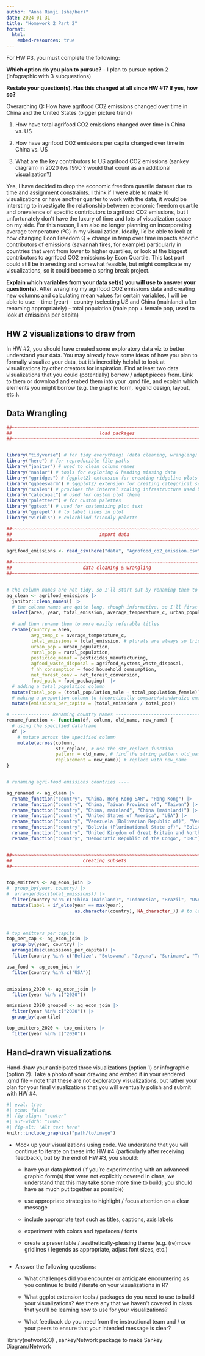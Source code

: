 ```yaml
---
author: "Anna Ramji (she/her)"
date: 2024-01-31
title: "Homework 2 Part 2"
format:
  html:
    embed-resources: true
---
```


For HW #3, you must complete the following:

**Which option do you plan to pursue?** - I plan to pursue option 2 (infographic with 3 subquestions)

**Restate your question(s). Has this changed at all since HW #1? If yes, how so?**

Overarching Q: How have agrifood CO2 emissions changed over time in China and the United States (bigger picture trend)

1.  How have total agrifood CO2 emissions changed over time in China vs. US

2.  How have agrifood CO2 emissions per capita changed over time in China vs. US

3.  What are the key contributors to US agrifood CO2 emissions (sankey diagram) in 2020 (vs 1990 ? would that count as an additional visualization?)

Yes, I have decided to drop the economic freedom quartile dataset due to time and assignment constraints. I think if I were able to make 10 visualizations or have another quarter to work with the data, it would be intersting to investigate the relationship between economic freedom quartile and prevalence of specific contributors to agrifood CO2 emissions, but I unfortunately don't have the luxury of time and lots of visualization space on my side. For this reason, I am also no longer planning on incorporating average temperature (ºC) in my visualization. Ideally, I'd be able to look at how changing Econ Freedom Q + change in temp over time impacts specific contributors of emissions (savannah fires, for example) particularly in countries that went from lower to higher quartiles, or look at the biggest contributors to agrifood CO2 emissions by Econ Quartile. This last part could still be interesting and somewhat feasible, but might complicate my visualizations, so it could become a spring break project.

**Explain which variables from your data set(s) you will use to answer your question(s).** After wrangling my agrifood CO2 emissions data and creating new columns and calculating mean values for certain variables, I will be able to use: - time (year) - country (selecting US and China (mainland) after renaming appropriately) - total population (male pop + female pop, used to look at emissions per capita)

## HW 2 visualizations to draw from

In HW #2, you should have created some exploratory data viz to better understand your data. You may already have some ideas of how you plan to formally visualize your data, but it’s incredibly helpful to look at visualizations by other creators for inspiration. Find at least two data visualizations that you could (potentially) borrow / adapt pieces from. Link to them or download and embed them into your .qmd file, and explain which elements you might borrow (e.g. the graphic form, legend design, layout, etc.).

## Data Wrangling

```r
##~~~~~~~~~~~~~~~~~~~~~~~~~~~~~~~~~~~~~~~~~~~~~~~~~~~~~~~~~~~~~~~~~~~~~~~~~~~~~~
##                                load packages                             ----
##~~~~~~~~~~~~~~~~~~~~~~~~~~~~~~~~~~~~~~~~~~~~~~~~~~~~~~~~~~~~~~~~~~~~~~~~~~~~~~


library("tidyverse") # for tidy everything! (data cleaning, wrangling)
library("here") # for reproducible file paths
library("janitor") # used to clean column names
library("naniar") # tools for exploring & handing missing data
library("ggridges") # {ggplot2} extension for creating ridgeline plots
library("ggbeeswarm") # {ggplot2} extension for creating categorical scatter (violin point) plots
library("scales") # provides the internal scaling infrastructure used by ggplot2, and gives you tools to override the default breaks, labels, transformations and palettes (installed automatically with {ggplot2} or {tidyverse})
library("calecopal") # used for custom plot theme
library("paletteer") # for custom palettes
library("ggtext") # used for customizing plot text
library("ggrepel") # to label lines in plot
library("viridis") # colorblind-friendly palette

##~~~~~~~~~~~~~~~~~~~~~~~~~~~~~~~~~~~~~~~~~~~~~~~~~~~~~~~~~~~~~~~~~~~~~~~~~~~~~~
##                                import data                               ----
##~~~~~~~~~~~~~~~~~~~~~~~~~~~~~~~~~~~~~~~~~~~~~~~~~~~~~~~~~~~~~~~~~~~~~~~~~~~~~~

agrifood_emissions <- read_csv(here("data", "Agrofood_co2_emission.csv"))

##~~~~~~~~~~~~~~~~~~~~~~~~~~~~~~~~~~~~~~~~~~~~~~~~~~~~~~~~~~~~~~~~~~~~~~~~~~~~~~
##                          data cleaning & wrangling                       ----
##~~~~~~~~~~~~~~~~~~~~~~~~~~~~~~~~~~~~~~~~~~~~~~~~~~~~~~~~~~~~~~~~~~~~~~~~~~~~~~


# the column names are not tidy, so I'll start out by renaming them to lower_snake_case()
ag_clean <- agrifood_emissions |> 
  janitor::clean_names() |> 
  # the column names are quite long, though informative, so I'll first select the columns/variables I'm most interested in...
  select(area, year, total_emission, average_temperature_c, urban_population, rural_population, rice_cultivation, crop_residues, pesticides_manufacturing, food_transport, agrifood_systems_waste_disposal, forestland, food_household_consumption, food_retail, food_packaging, savanna_fires, forest_fires, net_forest_conversion, drained_organic_soils_co2, total_population_male, total_population_female) |> 
  
  # and then rename them to more easily referable titles 
  rename(country = area, 
         avg_temp_c = average_temperature_c,
         total_emissions = total_emission, # plurals are always so tricky to keep track of, but "emissions" feels more natural than "emission"
         urban_pop = urban_population,
         rural_pop = rural_population,
         pesticide_manuf = pesticides_manufacturing,
         agfood_waste_disposal = agrifood_systems_waste_disposal,
         f_hh_consumption = food_household_consumption,
         net_forest_conv = net_forest_conversion,
         food_pack = food_packaging)  |> 
  # adding a total population column
  mutate(total_pop = (total_population_male + total_population_female)) |> 
  # making a proportion column to theoretically compare/standardize emissions per capita
  mutate(emissions_per_capita = (total_emissions / total_pop))

# -------------- Renaming country names ------------------------------------
rename_function <- function(df, column, old_name, new_name) {
  # using the specified dataframe
  df |> 
    # mutate across the specified column
    mutate(across(column,
                  str_replace, # use the str_replace function
                  pattern = old_name, # find the string pattern old_name
                  replacement = new_name)) # replace with new_name
}


# renaming agri-food emissions countries ----

ag_renamed <- ag_clean |> 
  rename_function("country", "China, Hong Kong SAR", "Hong Kong") |> 
  rename_function("country", "China, Taiwan Province of", "Taiwan") |> 
  rename_function("country", "China, mainland", "China (mainland)") |> 
  rename_function("country", "United States of America", "USA") |> 
  rename_function("country", "Venezuela (Bolivarian Republic of)", "Venezuela") |> 
  rename_function("country", "Bolivia (Plurinational State of)", "Bolivia") |> # for some reason, this renaming line doesn't seem to work...
  rename_function("country", "United Kingdom of Great Britain and Northern Ireland", "United Kingdom") |> 
  rename_function("country", "Democratic Republic of the Congo", "DRC")


##~~~~~~~~~~~~~~~~~~~~~~~~~~~~~~~~~~~~~~~~~~~~~~~~~~~~~~~~~~~~~~~~~~~~~~~~~~~~~~
##                          creating subsets                                ----
##~~~~~~~~~~~~~~~~~~~~~~~~~~~~~~~~~~~~~~~~~~~~~~~~~~~~~~~~~~~~~~~~~~~~~~~~~~~~~~


top_emitters <- ag_econ_join |> 
#  group_by(year, country) |> 
#  arrange(desc(total_emissions)) |> 
  filter(country %in% c("China (mainland)", "Indonesia", "Brazil", "USA", "India")) |> 
  mutate(label = if_else(year == max(year),
                         as.character(country), NA_character_)) # to label plot 
 


# top emitters per capita
top_per_cap <- ag_econ_join |> 
  group_by(year, country) |> 
  arrange(desc(emissions_per_capita)) |> 
  filter(country %in% c("Belize", "Botswana", "Guyana", "Suriname", "Trinidad and Tobago"))

usa_food <- ag_econ_join |> 
  filter(country %in% c("USA"))


emissions_2020 <- ag_econ_join |> 
  filter(year %in% c("2020"))

emissions_2020_grouped <- ag_econ_join |> 
  filter(year %in% c("2020")) |> 
  group_by(quartile)

top_emitters_2020 <- top_emitters |> 
  filter(year %in% c("2020"))


```





## Hand-drawn visualizations

Hand-draw your anticipated three visualizations (option 1) or infographic (option 2). Take a photo of your drawing and embed it in your rendered .qmd file – note that these are not exploratory visualizations, but rather your plan for your final visualizations that you will eventually polish and submit with HW #4.

```r
#| eval: true
#| echo: false
#| fig-align: "center"
#| out-width: "100%"
#| fig-alt: "Alt text here"
knitr::include_graphics("path/to/image")
```

-   Mock up your visualizations using code. We understand that you will continue to iterate on these into HW #4 (particularly after receiving feedback), but by the end of HW #3, you should:

    -   have your data plotted (if you’re experimenting with an advanced graphic form(s) that were not explicitly covered in class, we understand that this may take some more time to build; you should have as much put together as possible)

    -   use appropriate strategies to highlight / focus attention on a clear message

    -   include appropriate text such as titles, captions, axis labels

    -   experiment with colors and typefaces / fonts

    -   create a presentable / aesthetically-pleasing theme (e.g. (re)move gridlines / legends as appropriate, adjust font sizes, etc.)

```r



```

-   Answer the following questions:

    -   What challenges did you encounter or anticipate encountering as you continue to build / iterate on your visualizations in R?

    -   What ggplot extension tools / packages do you need to use to build your visualizations? Are there any that we haven’t covered in class that you’ll be learning how to use for your visualizations?

    -   What feedback do you need from the instructional team and / or your peers to ensure that your intended message is clear?

library(networkD3) , sankeyNetwork package to make Sankey Diagram/Network
